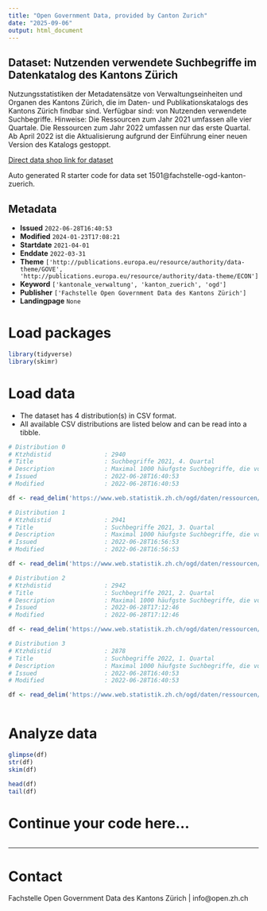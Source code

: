 ```yaml
---
title: "Open Government Data, provided by Canton Zurich"
date: "2025-09-06"
output: html_document
---
```


## Dataset: Nutzenden verwendete Suchbegriffe im Datenkatalog des Kantons Zürich

Nutzungsstatistiken der Metadatensätze von Verwaltungseinheiten und Organen des Kantons Zürich, die im Daten- und Publikationskatalogs des Kantons Zürich findbar sind. Verfügbar sind: von Nutzenden verwendete Suchbegriffe. Hinweise: Die Ressourcen zum Jahr 2021 umfassen alle vier Quartale. Die Ressourcen zum Jahr 2022 umfassen nur das erste Quartal. Ab April 2022 ist die Aktualisierung aufgrund der Einführung einer neuen Version des Katalogs gestoppt.

[Direct data shop link for dataset](https://www.zh.ch/de/politik-staat/statistik-daten/datenkatalog.html#/datasets/1501@fachstelle-ogd-kanton-zuerich)

Auto generated R starter code for data set 1501@fachstelle-ogd-kanton-zuerich.

## Metadata

- **Issued** `2022-06-28T16:40:53`
- **Modified** `2024-01-23T17:08:21`
- **Startdate** `2021-04-01`
- **Enddate** `2022-03-31`
- **Theme** `['http://publications.europa.eu/resource/authority/data-theme/GOVE', 'http://publications.europa.eu/resource/authority/data-theme/ECON']`
- **Keyword** `['kantonale_verwaltung', 'kanton_zuerich', 'ogd']`
- **Publisher** `['Fachstelle Open Government Data des Kantons Zürich']`
- **Landingpage** `None`


# Load packages

```r

library(tidyverse)
library(skimr)

```

# Load data

-   The dataset has 4 distribution(s) in CSV format.
-   All available CSV distributions are listed below and can be read into a tibble.

```r

# Distribution 0
# Ktzhdistid               : 2940
# Title                    : Suchbegriffe 2021, 4. Quartal
# Description              : Maximal 1000 häufgste Suchbegriffe, die von Nutzenden im Quartal verwendet worden sind. Personennamen, Beleidigungen oder diskriminierenden Äusserungen wurden entfernt.
# Issued                   : 2022-06-28T16:40:53
# Modified                 : 2022-06-28T16:40:53

df <- read_delim('https://www.web.statistik.zh.ch/ogd/daten/ressourcen/KTZH_00001501_00002940.csv')

# Distribution 1
# Ktzhdistid               : 2941
# Title                    : Suchbegriffe 2021, 3. Quartal
# Description              : Maximal 1000 häufgste Suchbegriffe, die von Nutzenden im Quartal verwendet worden sind. Personennamen, Beleidigungen oder diskriminierenden Äusserungen wurden entfernt.
# Issued                   : 2022-06-28T16:56:53
# Modified                 : 2022-06-28T16:56:53

df <- read_delim('https://www.web.statistik.zh.ch/ogd/daten/ressourcen/KTZH_00001501_00002941.csv')

# Distribution 2
# Ktzhdistid               : 2942
# Title                    : Suchbegriffe 2021, 2. Quartal
# Description              : Maximal 1000 häufgste Suchbegriffe, die von Nutzenden im Quartal verwendet worden sind. Personennamen, Beleidigungen oder diskriminierenden Äusserungen wurden entfernt.
# Issued                   : 2022-06-28T17:12:46
# Modified                 : 2022-06-28T17:12:46

df <- read_delim('https://www.web.statistik.zh.ch/ogd/daten/ressourcen/KTZH_00001501_00002942.csv')

# Distribution 3
# Ktzhdistid               : 2878
# Title                    : Suchbegriffe 2022, 1. Quartal
# Description              : Maximal 1000 häufgste Suchbegriffe, die von Nutzenden im Quartal verwendet worden sind. Personennamen, Beleidigungen oder diskriminierenden Äusserungen wurden entfernt.
# Issued                   : 2022-06-28T16:40:53
# Modified                 : 2022-06-28T16:40:53

df <- read_delim('https://www.web.statistik.zh.ch/ogd/daten/ressourcen/KTZH_00001501_00002878.csv')



```

# Analyze data

```r

glimpse(df)
str(df)
skim(df)

head(df)
tail(df)

```

# Continue your code here...

```r

```

------------------------------------------------------------------------

# Contact

Fachstelle Open Government Data des Kantons Zürich | info@open.zh.ch

